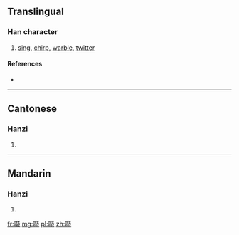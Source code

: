 {{also|囀}}
==Translingual==

===Han character===
{{Han char|rn=30|rad=口|as=08|sn=11|four=|canj=口大手戈 (RKQI)}}

# [[sing]], [[chirp]], [[warble]], [[twitter]]

====References====
* {{Han ref|kx=0196.261|hdz=10639.040|uh=556D|ud=21869}}

----

==Cantonese==

===Hanzi===
{{yue-hanzi|jyut=|y=jyun2|tra=囀}}

# {{defn|lang=yue|sort=口08}}

----

==Mandarin==

===Hanzi===
{{cmn-hanzi|tra=囀|pin=[[zhuàn]] ([[zhuan4]])|wg=chuan<sup>4</sup>}}

# {{defn|lang=cmn|sort=口08}}

[[fr:啭]]
[[mg:啭]]
[[pl:啭]]
[[zh:啭]]
